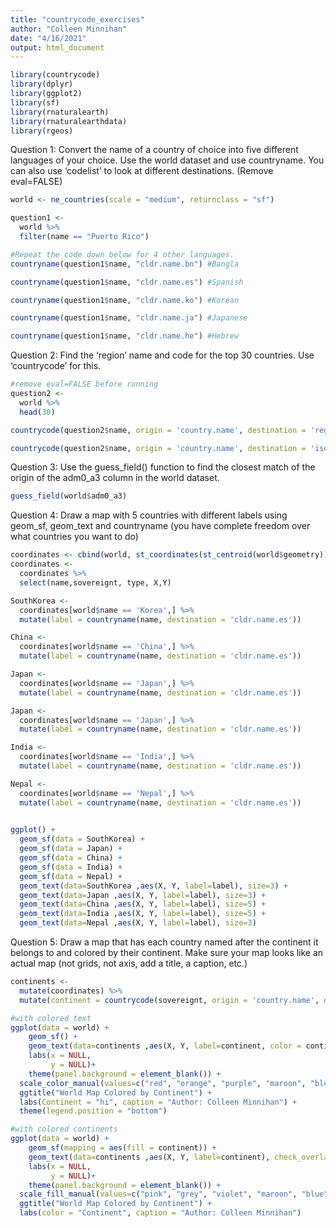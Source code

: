 ```yaml
---
title: "countrycode_exercises"
author: "Colleen Minnihan"
date: "4/16/2021"
output: html_document
---
```


```r
library(countrycode)
library(dplyr)
library(ggplot2)
library(sf)
library(rnaturalearth)
library(rnaturalearthdata)
library(rgeos)
```

Question 1: Convert the name of a country of choice into five different languages of your choice. Use the world dataset and use countryname. You can also use ‘codelist’ to look at different destinations. (Remove eval=FALSE)
```r
world <- ne_countries(scale = "medium", returnclass = "sf")

question1 <-
  world %>%
  filter(name == "Puerto Rico")

#Repeat the code down below for 4 other languages.
countryname(question1$name, "cldr.name.bn") #Bangla

countryname(question1$name, "cldr.name.es") #Spanish

countryname(question1$name, "cldr.name.ko") #Korean

countryname(question1$name, "cldr.name.ja") #Japanese

countryname(question1$name, "cldr.name.he") #Hebrew
```

Question 2: Find the ‘region’ name and code for the top 30 countries. Use ‘countrycode’ for this.

```r
#remove eval=FALSE before running
question2 <-
  world %>% 
  head(30)

countrycode(question2$name, origin = 'country.name', destination = 'region') #region name

countrycode(question2$name, origin = 'country.name', destination = 'iso3c') #code
```

Question 3: Use the guess_field() function to find the closest match of the origin of the adm0_a3 column in the world dataset.
```r
guess_field(world$adm0_a3)
```

Question 4: Draw a map with 5 countries with different labels using geom_sf, geom_text and countryname (you have complete freedom over what countries you want to do)
```r
coordinates <- cbind(world, st_coordinates(st_centroid(world$geometry)))
coordinates <- 
  coordinates %>%
  select(name,sovereignt, type, X,Y)

SouthKorea <-
  coordinates[world$name == 'Korea',] %>%
  mutate(label = countryname(name, destination = 'cldr.name.es'))

China <-
  coordinates[world$name == 'China',] %>%
  mutate(label = countryname(name, destination = 'cldr.name.es'))

Japan <- 
  coordinates[world$name == 'Japan',] %>%
  mutate(label = countryname(name, destination = 'cldr.name.es'))

Japan <- 
  coordinates[world$name == 'Japan',] %>%
  mutate(label = countryname(name, destination = 'cldr.name.es'))

India <- 
  coordinates[world$name == 'India',] %>%
  mutate(label = countryname(name, destination = 'cldr.name.es'))

Nepal <- 
  coordinates[world$name == 'Nepal',] %>%
  mutate(label = countryname(name, destination = 'cldr.name.es'))

  
ggplot() + 
  geom_sf(data = SouthKorea) + 
  geom_sf(data = Japan) +
  geom_sf(data = China) +
  geom_sf(data = India) +
  geom_sf(data = Nepal) +
  geom_text(data=SouthKorea ,aes(X, Y, label=label), size=3) +
  geom_text(data=Japan ,aes(X, Y, label=label), size=3) +
  geom_text(data=China ,aes(X, Y, label=label), size=5) +
  geom_text(data=India ,aes(X, Y, label=label), size=5) +
  geom_text(data=Nepal ,aes(X, Y, label=label), size=3)
```

Question 5: Draw a map that has each country named after the continent it belongs to and colored by their continent. Make sure your map looks like an actual map (not grids, not axis, add a title, a caption, etc.)
```r
continents <-
  mutate(coordinates) %>%
  mutate(continent = countrycode(sovereignt, origin = 'country.name', destination = 'continent'))

#with colored text
ggplot(data = world) +
    geom_sf() + 
    geom_text(data=continents ,aes(X, Y, label=continent, color = continent), check_overlap = TRUE, size=2) +
    labs(x = NULL,
         y = NULL)+
    theme(panel.background = element_blank()) +
  scale_color_manual(values=c("red", "orange", "purple", "maroon", "blue")) +
  ggtitle("World Map Colored by Continent") +
  labs(Continent = "hi", caption = "Author: Colleen Minnihan") +
  theme(legend.position = "bottom")

#with colored continents
ggplot(data = world) +
    geom_sf(mapping = aes(fill = continent)) + 
    geom_text(data=continents ,aes(X, Y, label=continent), check_overlap = TRUE, size=2) +
    labs(x = NULL,
         y = NULL)+
    theme(panel.background = element_blank()) +
  scale_fill_manual(values=c("pink", "grey", "violet", "maroon", "blue", "green3", "yellow", "lightblue")) +
  ggtitle("World Map Colored by Continent") +
  labs(color = "Continent", caption = "Author: Colleen Minnihan")
```


